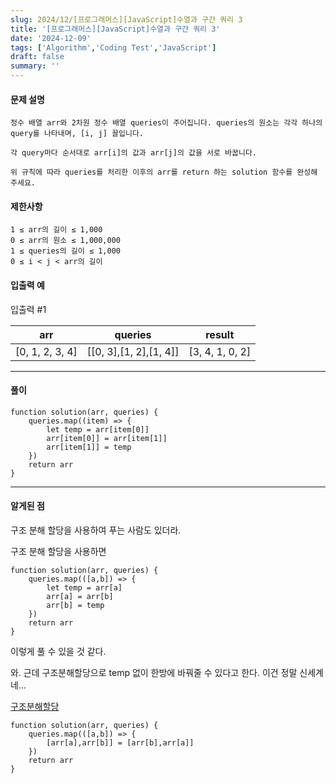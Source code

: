 ```yaml
---
slug: 2024/12/[프로그래머스][JavaScript]수열과 구간 쿼리 3
title: '[프로그래머스][JavaScript]수열과 구간 쿼리 3'
date: '2024-12-09'
tags: ['Algorithm','Coding Test','JavaScript']
draft: false
summary: ''
---
```

#### 문제 설명
    정수 배열 arr와 2차원 정수 배열 queries이 주어집니다. queries의 원소는 각각 하나의 query를 나타내며, [i, j] 꼴입니다.

    각 query마다 순서대로 arr[i]의 값과 arr[j]의 값을 서로 바꿉니다.

    위 규칙에 따라 queries를 처리한 이후의 arr를 return 하는 solution 함수를 완성해 주세요.
#### 제한사항
````
1 ≤ arr의 길이 ≤ 1,000
0 ≤ arr의 원소 ≤ 1,000,000
1 ≤ queries의 길이 ≤ 1,000
0 ≤ i < j < arr의 길이
````
#### 입출력 예
입출력 #1

|arr	|queries	|result|
|---|---|----|
|[0, 1, 2, 3, 4]|	[[0, 3],[1, 2],[1, 4]]|	[3, 4, 1, 0, 2]|

---
#### 풀이
````
function solution(arr, queries) {
    queries.map((item) => {
        let temp = arr[item[0]]
        arr[item[0]] = arr[item[1]]
        arr[item[1]] = temp
    })
    return arr
}
````
---
#### 알게된 점
구조 분해 할당을 사용하여 푸는 사람도 있더라.  

구조 분해 할당을 사용하면
````
function solution(arr, queries) {
    queries.map(([a,b]) => {
        let temp = arr[a]
        arr[a] = arr[b]
        arr[b] = temp
    })
    return arr
}
````
이렇게 풀 수 있을 것 같다.


와. 근데 구조분해할당으로 temp 없이 한방에 바꿔줄 수 있다고 한다. 이건 정말 신세계네...

[구조분해할당](https://developer.mozilla.org/ko/docs/Web/JavaScript/Reference/Operators/Destructuring_assignment)
```
function solution(arr, queries) {
    queries.map(([a,b]) => {
        [arr[a],arr[b]] = [arr[b],arr[a]]
    })
    return arr
}
```